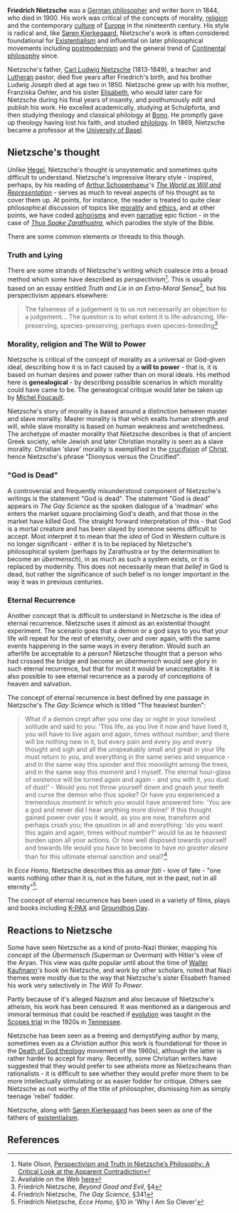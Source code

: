 {{subpages}}

'''Friedrich Nietzsche''' was a [[German philosophy|German philosopher]] and writer born in 1844, who died in 1900. His work was critical of the concepts of morality, [[religion]] and the contemporary [[culture]] of [[Europe]] in the nineteenth century. His style is radical and, like [[Søren Kierkegaard]], Nietzsche's work is often considered foundational for [[Existentialism]] and influential on later philosophical movements including [[postmodernism]] and the general trend of [[Continental philosophy]] since.

Nietzsche's father, [[Carl Ludwig Nietzsche]] (1813-1849), a teacher and [[Lutheranism|Lutheran]] pastor, died five years after Friedrich's birth, and his brother Ludwig Joseph died at age two in 1850. Nietzsche grew up with his mother, Franziska Oehler, and his sister [[Elisabeth Förster-Nietzsche|Elisabeth]], who would later care for Nietzsche during his final years of insanity, and posthumously edit and publish his work. He excelled academically, studying at Schulpforta, and then studying theology and classical philology at [[University of Bonn|Bonn]]. He promptly gave up theology having lost his faith, and studied [[philology]]. In 1869, Nietzsche became a professor at the [[University of Basel]].

== Nietzsche's thought ==

Unlike [[Georg Wilhelm Friedrich Hegel|Hegel]], Nietzsche's thought is unsystematic and sometimes quite difficult to understand. Nietzsche's impressive literary style - inspired, perhaps, by his reading of [[Arthur Schopenhaeur]]'s ''[[The World as Will and Representation]]'' - serves as much to reveal aspects of his thought as to cover them up. At points, for instance, the reader is treated to quite clear philosophical discussion of topics like [[morality]] and [[ethics]], and at other points, we have coded [[aphorism|aphorisms]] and even [[narrative]] epic fiction - in the case of ''[[Thus Spake Zarathustra]]'', which parodies the style of the Bible.

There are some common elements or threads to this though.

=== Truth and Lying ===

There are some strands of Nietzsche's writing which coalesce into a broad method which some have described as ''perspectivism''<ref>Nate Olson, [http://www.stolaf.edu/depts/philosophy/reed/2001/perspectivism.html Perspectivism and Truth in Nietzsche’s Philosophy: A Critical Look at the Apparent Contradiction]</ref>. This is usually based on an essay entitled ''Truth and Lie in an Extra-Moral Sense''<ref>Available on the Web [http://www.geocities.com/thenietzschechannel/tls.htm here]</ref>, but his perspectivism appears elsewhere:
<blockquote>The falseness of a judgement is to us not necessarily an objection to a judgement... The question is to what extent it is life-advancing, life-preserving, species-preserving, perhaps even species-breeding<ref>Friedrich Nietzsche, ''Beyond Good and Evil'', §4</ref></blockquote>

=== Morality, religion and The Will to Power ===

Nietzsche is critical of the concept of morality as a universal or God-given ideal, describing how it is in fact caused by a '''will to power''' - that is, it is based on human desires and power rather than on moral ideals. His method here is '''genealogical''' - by describing possible scenarios in which morality could have came to be. The genealogical critique would later be taken up by [[Michel Foucault]].

Nietzsche's story of morality is based around a distinction between master and slave morality. Master morality is that which exalts human strength and will, while slave morality is based on human weakness and wretchedness. The archetype of master morality that Nietzsche describes is that of ancient Greek society, while Jewish and later Christian morality is seen as a slave morality. Christian 'slave' morality is exemplified in the [[crucifixion]] of [[Jesus Christ|Christ]], hence Nietzsche's phrase "Dionysus versus the Crucified".

=== "God is Dead" ===

A controversial and frequently misunderstood component of Nietzsche's writings is the statement "God is dead". The statement "God is dead" appears in ''The Gay Science'' as the spoken dialogue of a 'madman' who enters the market square proclaiming God's death, and that those in the market have killed God. The straight forward interpretation of this - that God is a mortal creature and has been slayed by someone seems difficult to accept. Most interpret it to mean that the ''idea'' of God in Western culture is no longer significant - either it is to be replaced by Nietzsche's philosophical system (perhaps by Zarathustra or by the determination to become an ''übermensch''), in as much as such a system exists, or it is replaced by modernity. This does not necessarily mean that ''belief'' in God is dead, but rather the significance of such belief is no longer important in the way it was in previous centuries.

=== Eternal Recurrence ===

Another concept that is difficult to understand in Nietzsche is the idea of eternal recurrence. Nietzsche uses it almost as an existential thought experiment. The scenario goes that a demon or a god says to you that your life will repeat for the rest of eternity, over and over again, with the same events happening in the same ways in every iteration. Would such an afterlife be acceptable to a person? Nietzsche thought that a person who had crossed the bridge and become an ''übermensch'' would see glory in such eternal recurrence, but that for most it would be unacceptable. It is also possible to see eternal recurrence as a parody of conceptions of heaven and salvation.

The concept of eternal recurrence is best defined by one passage in Nietzsche's ''The Gay Science'' which is titled "The heaviest burden":
<blockquote>What if a demon crept after you one day or night in your loneliest solitude and said to you: 'This life, as you live it now and have lived it, you will have to live again and again, times without number; and there will be nothing new in it, but every pain and every joy and every thought and sigh and all the unspeakably small and great in your life must return to you, and everything in the same series and sequence - and in the same way this spinder and this moonlight among the trees, and in the same way this moment and I myself. The eternal hour-glass of existence will be turned again and again - and you with it, you dust of dust!' - Would you not throw yourself down and gnash your teeth and curse the demon who thus spoke? Or have you experienced a tremendous moment in which you would have answered him: 'You are a god and never did I hear anything more divine!' If this thought gained power over you it would, as you are now, transform and perhaps crush you; the qeustion in all and everything: 'do you want this again and again, times without number?' would lie as te heaviest burden upon all your actions. Or how well disposed towards yourself and towards life would you have to become to have ''no greater desire'' than for this ultimate eternal sanction and seal?<ref>Friedrich Nietzsche, ''The Gay Science'', §341</ref></blockquote>

In ''Ecce Homo'', Nietzsche describes this as ''amor fati'' - love of fate - "one wants nothing other than it is, not in the future, not in the past, not in all eternity"<ref>Friedrich Nietzsche, ''Ecce Homo'', §10 in 'Why I Am So Clever'</ref>.

The concept of eternal recurrence has been used in a variety of films, plays and books including [[K-PAX]] and [[Groundhog Day]].

== Reactions to Nietzsche ==

Some have seen Nietzsche as a kind of proto-Nazi thinker, mapping his concept of the ''Übermensch'' (Superman or Overman) with Hitler's view of the Aryan. This view was quite popular until about the time of [[Walter Kaufmann]]'s book on Nietzsche, and work by other scholars, noted that Nazi themes were mostly due to the way that Nietzsche's sister Elisabeth framed his work very selectively in ''The Will To Power''.

Partly because of it's alleged Nazism and also because of Nietzsche's atheism, his work has been censured. It was mentioned as a dangerous and immoral terminus that could be reached if [[evolution]] was taught in the [[Scopes trial]] in the 1920s in [[Tennessee]].

Nietzsche has been seen as a freeing and demystifying author by many, sometimes even as a ''Christian'' author (his work is foundational for those in the [[Death of God theology]] movement of the 1960s), although the latter is rather harder to accept for many. Recently, some Christian writers have suggested that they would prefer to see atheists more as Nietzscheans than rationalists - it is difficult to see whether they would prefer more them to be more intellectually stimulating or as easier fodder for critique. Others see Nietzsche as not worthy of the title of philosopher, dismissing him as simply teenage 'rebel' fodder.

Nietzsche, along with [[Søren Kierkegaard]] has been seen as one of the fathers of [[existentialism]].

== References ==
<references />